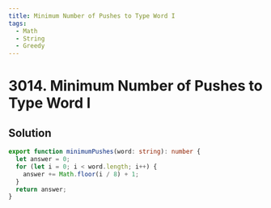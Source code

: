 ```yaml
---
title: Minimum Number of Pushes to Type Word I
tags:
  - Math
  - String
  - Greedy
---
```


# 3014. Minimum Number of Pushes to Type Word I

<Badges>
  <LevelBadge level="easy" />
  <TopicBadge name="Math" slug="math" />
  <TopicBadge name="String" slug="string" />
  <TopicBadge name="Greedy" slug="greedy" />
</Badges>

## Solution

```typescript filename="solution.ts" copy
export function minimumPushes(word: string): number {
  let answer = 0;
  for (let i = 0; i < word.length; i++) {
    answer += Math.floor(i / 8) + 1;
  }
  return answer;
}
```

<ProblemLink
  codingSite="leetcode"
  href="https://leetcode.com/problems/minimum-number-of-pushes-to-type-word-i"
  title="Minimum Number of Pushes to Type Word I"
/>
